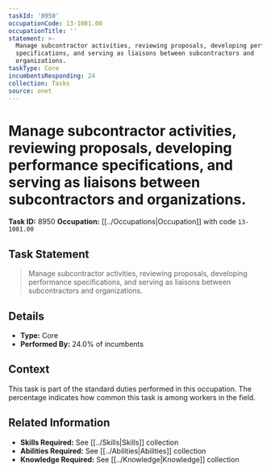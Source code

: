 ```yaml
---
taskId: '8950'
occupationCode: 13-1081.00
occupationTitle: ''
statement: >-
  Manage subcontractor activities, reviewing proposals, developing performance
  specifications, and serving as liaisons between subcontractors and
  organizations.
taskType: Core
incumbentsResponding: 24
collection: Tasks
source: onet
---
```

# Manage subcontractor activities, reviewing proposals, developing performance specifications, and serving as liaisons between subcontractors and organizations.

**Task ID:** 8950
**Occupation:** [[../Occupations|Occupation]] with code `13-1081.00`

## Task Statement

> Manage subcontractor activities, reviewing proposals, developing performance specifications, and serving as liaisons between subcontractors and organizations.

## Details

- **Type:** Core
- **Performed By:** 24.0% of incumbents

## Context

This task is part of the standard duties performed in this occupation. The percentage indicates how common this task is among workers in the field.

## Related Information

- **Skills Required:** See [[../Skills|Skills]] collection
- **Abilities Required:** See [[../Abilities|Abilities]] collection
- **Knowledge Required:** See [[../Knowledge|Knowledge]] collection

